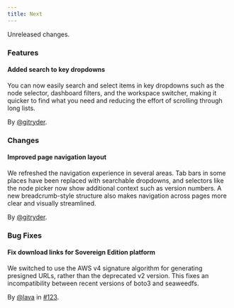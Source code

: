 ```yaml
---
title: Next
---
```


Unreleased changes.

### Features

#### Added search to key dropdowns

You can now easily search and select items in key dropdowns such as the node selector, dashboard filters, and the workspace switcher, making it quicker to find what you need and reducing the effort of scrolling through long lists.

By [@gitryder](https://github.com/gitryder).

### Changes

#### Improved page navigation layout

We refreshed the navigation experience in several areas. Tab bars in some places have been replaced with searchable dropdowns, and selectors like the node picker now show additional context such as version numbers. A new breadcrumb-style structure also makes navigation across pages more clear and visually streamlined.

By [@gitryder](https://github.com/gitryder).

### Bug Fixes

#### Fix download links for Sovereign Edition platform

We switched to use the AWS v4 signature algorithm for generating presigned URLs,
rather than the deprecated v2 version. This fixes an incompatibility between
recent versions of boto3 and seaweedfs.

By [@lava](https://github.com/lava) in [#123](https://github.com/tenzir/platform/pull/123).

